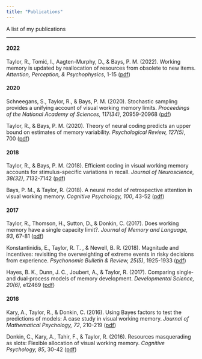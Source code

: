 ```yaml
---
title: "Publications"
---
```


A list of my publications


***

#### 2022

<span class = "text-success">Taylor, R.</span>, Tomić, I., Aagten-Murphy, D., & Bays, P. M. (2022). Working memory is updated by reallocation of resources from obsolete to new items. *Attention, Perception, & Psychophysics*, 1-15 ([pdf](https://link.springer.com/article/10.3758/s13414-022-02584-2))

#### 2020

Schneegans, S., <span class = "text-success">Taylor, R.</span>, & Bays, P. M. (2020). Stochastic sampling provides a unifying account of visual working memory limits. *Proceedings of the National Academy of Sciences, 117(34)*, 20959-20968 ([pdf](https://www.pnas.org/doi/epdf/10.1073/pnas.2004306117))

<span class = "text-success">Taylor, R.</span>, & Bays, P. M. (2020). Theory of neural coding predicts an upper bound on estimates of memory variability. *Psychological Review, 127(5)*, 700 ([pdf](https://psycnet.apa.org/fulltext/2020-19842-001.pdf))

#### 2018

<span class = "text-success">Taylor, R.</span>, & Bays, P. M. (2018). Efficient coding in visual working memory accounts for stimulus-specific variations in recall. *Journal of Neuroscience, 38(32)*, 7132-7142 ([pdf](https://www.jneurosci.org/content/jneuro/38/32/7132.full.pdf))

Bays, P. M., & <span class = "text-success">Taylor, R.</span> (2018). A neural model of retrospective attention in visual working memory. *Cognitive Psychology, 100*, 43-52 ([pdf](https://reader.elsevier.com/reader/sd/pii/S0010028517302645?token=2D25E60E7FA2ECFBE59E34B2372E0935898A6081D8FC2722E3E3A46C748A91DF118921F2113E17AC3B42881C4EFE39DF&originRegion=us-east-1&originCreation=20230507084750))

#### 2017

<span class = "text-success">Taylor, R.</span>, Thomson, H., Sutton, D., & Donkin, C. (2017). Does working memory have a single capacity limit?. *Journal of Memory and Language, 93*, 67-81 ([pdf](http://www2.psy.unsw.edu.au/users/cdonkin/publications/jml17.pdf))

Konstantinidis, E., <span class = "text-success">Taylor, R. T. </span>, & Newell, B. R. (2018). Magnitude and incentives: revisiting the overweighting of extreme events in risky decisions from experience. *Psychonomic Bulletin & Review, 25(5)*, 1925-1933 ([pdf](https://link.springer.com/article/10.3758/s13423-017-1383-8))

Hayes, B. K., Dunn, J. C., Joubert, A., & <span class = "text-success">Taylor, R.</span> (2017). Comparing single‐and dual‐process models of memory development. *Developmental Science, 20(6)*, e12469 ([pdf](https://onlinelibrary.wiley.com/doi/am-pdf/10.1111/desc.12469))

#### 2016

Kary, A., <span class = "text-success">Taylor, R.</span>, & Donkin, C. (2016). Using Bayes factors to test the predictions of models: A case study in visual working memory. *Journal of Mathematical Psychology, 72*, 210-219 ([pdf](http://www2.psy.unsw.edu.au/users/cdonkin/publications/jmp16.pdf))

Donkin, C., Kary, A., Tahir, F., & <span class = "text-success">Taylor, R.</span> (2016). Resources masquerading as slots: Flexible allocation of visual working memory. *Cognitive Psychology, 85*, 30-42 ([pdf](https://d1wqtxts1xzle7.cloudfront.net/47290784/cp16b-libre.pdf?1468742742=&response-content-disposition=inline%3B+filename%3DResources_masquerading_as_slots_Flexible.pdf&Expires=1683453391&Signature=Y46~9NuEgvRcXssJKWAX8F9nTHXu8Ch4XLcTx41Q5T2vgF-geMaLmLLRQgj~zb3RQsyVdO2CGhuoakLbfQ7u-ju~2PdQoUbJxTOF6Eiy~rHXFuA3DOgQjROCWdMFcZah18e0~cqJ3qvXK65VzY1A0MyzBnLa~QhpzdciZrXdSyl20DRpsVmPYknxRTwdeHYP5oxtTjcjcch0LZlqx2uU9Hf5evtPoIa1aGvjiJmSFfx9azJV4AzScZ16uTbiPCTMOKNRbyrilhnOSnLXQyzl~wG7v4awBdEIznv8zQzFs~Ajs-WefaPWPaxQHvrubaWE5q-~G83I3usz9KSlsk-quQ__&Key-Pair-Id=APKAJLOHF5GGSLRBV4ZA))





